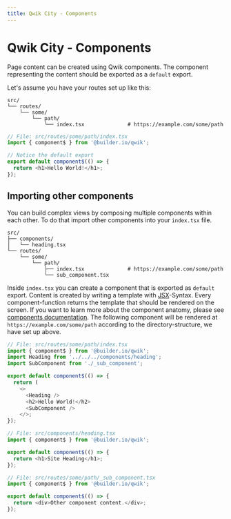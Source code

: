 ```yaml
---
title: Qwik City - Components
---
```


# Qwik City - Components

Page content can be created using Qwik components. The component representing the content should be exported as a `default` export.

Let's assume you have your routes set up like this:

```
src/
└── routes/
    └── some/
        └── path/
            └── index.tsx              # https://example.com/some/path
```

```typescript
// File: src/routes/some/path/index.tsx
import { component$ } from '@builder.io/qwik';

// Notice the default export
export default component$(() => {
  return <h1>Hello World!</h1>;
});
```

## Importing other components

You can build complex views by composing multiple components within each other. To do that import other components into your `index.tsx` file.

```
src/
├── components/
│   └── heading.tsx
└── routes/
    └── some/
        └── path/
            ├── index.tsx              # https://example.com/some/path
            └── sub_component.tsx
```

Inside `index.tsx` you can create a component that is exported as `default` export. Content is created by writing a template with [JSX](https://reactjs.org/docs/introducing-jsx.html)-Syntax. Every component-function returns the template that should be rendered on the screen. If you want to learn more about the component anatomy, please see [components documentation](/docs/components/overview/index.mdx).
The following component will be rendered at `https://example.com/some/path` according to the directory-structure, we have set up above.

```typescript
// File: src/routes/some/path/index.tsx
import { component$ } from '@builder.io/qwik';
import Heading from '../../../components/heading';
import SubComponent from './_sub_component';

export default component$(() => {
  return (
    <>
      <Heading />
      <h2>Hello World!</h2>
      <SubComponent />
    </>;
});
```

```typescript
// File: src/components/heading.tsx
import { component$ } from '@builder.io/qwik';

export default component$(() => {
  return <h1>Site Heading</h1>;
});
```

```typescript
// File: src/routes/some/path/_sub_component.tsx
import { component$ } from '@builder.io/qwik';

export default component$(() => {
  return <div>Other component content.</div>;
});
```
